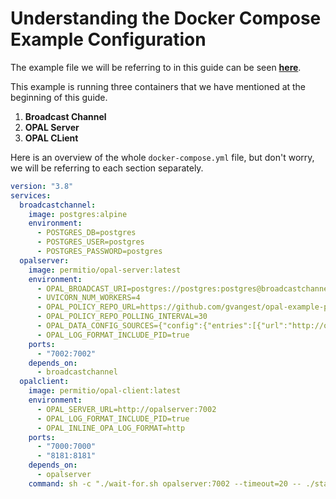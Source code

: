 # Understanding the Docker Compose Example Configuration

The example file we will be referring to in this guide can be seen **[here](https://github.com/permitio/opal/blob/master/docker/docker-compose-example.yml)**.

This example is running three containers that we have mentioned at the beginning of this guide.

1. **Broadcast Channel**
2. **OPAL Server**
3. **OPAL CLient**

Here is an overview of the whole `docker-compose.yml` file, but don't worry, we will be referring to each section separately.

```yml showLineNumbers
version: "3.8"
services:
  broadcastchannel:
    image: postgres:alpine
    environment:
      - POSTGRES_DB=postgres
      - POSTGRES_USER=postgres
      - POSTGRES_PASSWORD=postgres
  opalserver:
    image: permitio/opal-server:latest
    environment:
      - OPAL_BROADCAST_URI=postgres://postgres:postgres@broadcastchannel:5432/postgres
      - UVICORN_NUM_WORKERS=4
      - OPAL_POLICY_REPO_URL=https://github.com/gvangest/opal-example-policy-repo
      - OPAL_POLICY_REPO_POLLING_INTERVAL=30
      - OPAL_DATA_CONFIG_SOURCES={"config":{"entries":[{"url":"http://opalserver:7002/policy-data","topics":["policy_data"],"dst_path":"/static"}]}}
      - OPAL_LOG_FORMAT_INCLUDE_PID=true
    ports:
      - "7002:7002"
    depends_on:
      - broadcastchannel
  opalclient:
    image: permitio/opal-client:latest
    environment:
      - OPAL_SERVER_URL=http://opalserver:7002
      - OPAL_LOG_FORMAT_INCLUDE_PID=true
      - OPAL_INLINE_OPA_LOG_FORMAT=http
    ports:
      - "7000:7000"
      - "8181:8181"
    depends_on:
      - opalserver
    command: sh -c "./wait-for.sh opalserver:7002 --timeout=20 -- ./start.sh"
```
